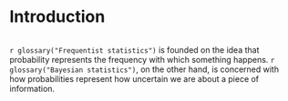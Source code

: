 # Introduction {.unnumbered}

```r

```


`r glossary("Frequentist statistics")` is founded on the idea that
probability represents the frequency with which something happens.
`r glossary("Bayesian statistics")`, on the other hand, is concerned
with how probabilities represent how uncertain we are about a piece of
information.



